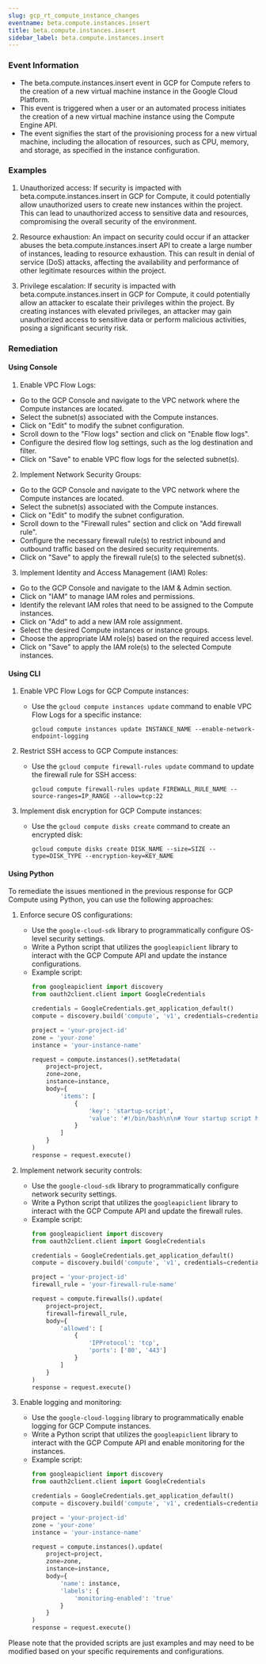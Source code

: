 ```yaml
--- 
slug: gcp_rt_compute_instance_changes
eventname: beta.compute.instances.insert
title: beta.compute.instances.insert
sidebar_label: beta.compute.instances.insert
---
```

                       
### Event Information

- The beta.compute.instances.insert event in GCP for Compute refers to the creation of a new virtual machine instance in the Google Cloud Platform.
- This event is triggered when a user or an automated process initiates the creation of a new virtual machine instance using the Compute Engine API.
- The event signifies the start of the provisioning process for a new virtual machine, including the allocation of resources, such as CPU, memory, and storage, as specified in the instance configuration.


### Examples

1. Unauthorized access: If security is impacted with beta.compute.instances.insert in GCP for Compute, it could potentially allow unauthorized users to create new instances within the project. This can lead to unauthorized access to sensitive data and resources, compromising the overall security of the environment.

2. Resource exhaustion: An impact on security could occur if an attacker abuses the beta.compute.instances.insert API to create a large number of instances, leading to resource exhaustion. This can result in denial of service (DoS) attacks, affecting the availability and performance of other legitimate resources within the project.

3. Privilege escalation: If security is impacted with beta.compute.instances.insert in GCP for Compute, it could potentially allow an attacker to escalate their privileges within the project. By creating instances with elevated privileges, an attacker may gain unauthorized access to sensitive data or perform malicious activities, posing a significant security risk.

### Remediation

#### Using Console

1. Enable VPC Flow Logs:
- Go to the GCP Console and navigate to the VPC network where the Compute instances are located.
- Select the subnet(s) associated with the Compute instances.
- Click on "Edit" to modify the subnet configuration.
- Scroll down to the "Flow logs" section and click on "Enable flow logs".
- Configure the desired flow log settings, such as the log destination and filter.
- Click on "Save" to enable VPC flow logs for the selected subnet(s).

2. Implement Network Security Groups:
- Go to the GCP Console and navigate to the VPC network where the Compute instances are located.
- Select the subnet(s) associated with the Compute instances.
- Click on "Edit" to modify the subnet configuration.
- Scroll down to the "Firewall rules" section and click on "Add firewall rule".
- Configure the necessary firewall rule(s) to restrict inbound and outbound traffic based on the desired security requirements.
- Click on "Save" to apply the firewall rule(s) to the selected subnet(s).

3. Implement Identity and Access Management (IAM) Roles:
- Go to the GCP Console and navigate to the IAM & Admin section.
- Click on "IAM" to manage IAM roles and permissions.
- Identify the relevant IAM roles that need to be assigned to the Compute instances.
- Click on "Add" to add a new IAM role assignment.
- Select the desired Compute instances or instance groups.
- Choose the appropriate IAM role(s) based on the required access level.
- Click on "Save" to apply the IAM role(s) to the selected Compute instances.

#### Using CLI

1. Enable VPC Flow Logs for GCP Compute instances:
   - Use the `gcloud compute instances update` command to enable VPC Flow Logs for a specific instance:
     ```
     gcloud compute instances update INSTANCE_NAME --enable-network-endpoint-logging
     ```

2. Restrict SSH access to GCP Compute instances:
   - Use the `gcloud compute firewall-rules update` command to update the firewall rule for SSH access:
     ```
     gcloud compute firewall-rules update FIREWALL_RULE_NAME --source-ranges=IP_RANGE --allow=tcp:22
     ```

3. Implement disk encryption for GCP Compute instances:
   - Use the `gcloud compute disks create` command to create an encrypted disk:
     ```
     gcloud compute disks create DISK_NAME --size=SIZE --type=DISK_TYPE --encryption-key=KEY_NAME
     ```

#### Using Python

To remediate the issues mentioned in the previous response for GCP Compute using Python, you can use the following approaches:

1. Enforce secure OS configurations:
   - Use the `google-cloud-sdk` library to programmatically configure OS-level security settings.
   - Write a Python script that utilizes the `googleapiclient` library to interact with the GCP Compute API and update the instance configurations.
   - Example script:
     ```python
     from googleapiclient import discovery
     from oauth2client.client import GoogleCredentials

     credentials = GoogleCredentials.get_application_default()
     compute = discovery.build('compute', 'v1', credentials=credentials)

     project = 'your-project-id'
     zone = 'your-zone'
     instance = 'your-instance-name'

     request = compute.instances().setMetadata(
         project=project,
         zone=zone,
         instance=instance,
         body={
             'items': [
                 {
                     'key': 'startup-script',
                     'value': '#!/bin/bash\n\n# Your startup script here'
                 }
             ]
         }
     )
     response = request.execute()
     ```

2. Implement network security controls:
   - Use the `google-cloud-sdk` library to programmatically configure network security settings.
   - Write a Python script that utilizes the `googleapiclient` library to interact with the GCP Compute API and update the firewall rules.
   - Example script:
     ```python
     from googleapiclient import discovery
     from oauth2client.client import GoogleCredentials

     credentials = GoogleCredentials.get_application_default()
     compute = discovery.build('compute', 'v1', credentials=credentials)

     project = 'your-project-id'
     firewall_rule = 'your-firewall-rule-name'

     request = compute.firewalls().update(
         project=project,
         firewall=firewall_rule,
         body={
             'allowed': [
                 {
                     'IPProtocol': 'tcp',
                     'ports': ['80', '443']
                 }
             ]
         }
     )
     response = request.execute()
     ```

3. Enable logging and monitoring:
   - Use the `google-cloud-logging` library to programmatically enable logging for GCP Compute instances.
   - Write a Python script that utilizes the `googleapiclient` library to interact with the GCP Compute API and enable monitoring for the instances.
   - Example script:
     ```python
     from googleapiclient import discovery
     from oauth2client.client import GoogleCredentials

     credentials = GoogleCredentials.get_application_default()
     compute = discovery.build('compute', 'v1', credentials=credentials)

     project = 'your-project-id'
     zone = 'your-zone'
     instance = 'your-instance-name'

     request = compute.instances().update(
         project=project,
         zone=zone,
         instance=instance,
         body={
             'name': instance,
             'labels': {
                 'monitoring-enabled': 'true'
             }
         }
     )
     response = request.execute()
     ```

Please note that the provided scripts are just examples and may need to be modified based on your specific requirements and configurations.


 